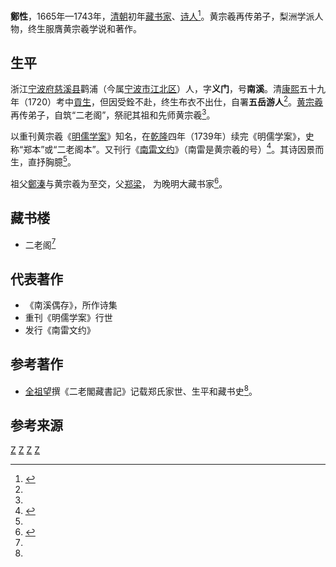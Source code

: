 '''鄭性'''，1665年—1743年，[[清朝|清朝]]初年[[藏书家|藏书家]]、[[诗人|诗人]]<ref name="cheung poetry">{{cite web |url=http://sou-yun.com/PoemIndex.aspx?dynasty=Qing&author=%E9%83%91%E6%80%A7 |title=清 郑性 |publisher=诗词索引 |accessdate=2017-03-31 |archive-date=2016-05-04 |archive-url=https://web.archive.org/web/20160504042505/http://sou-yun.com/PoemIndex.aspx?dynasty=Qing&author=%e9%83%91%e6%80%a7 |dead-url=no }}</ref>。黄宗羲再传弟子，梨洲学派人物，终生服膺黄宗羲学说和著作。

==生平==
浙江[[宁波府|宁波府]][[慈溪县|慈溪县]]鹳浦（今属[[宁波市|宁波市]][[江北区_(宁波市)|江北区]]）人，字'''义门'''，号'''南溪'''。清[[康熙|康熙]]五十九年（1720）考中[[貢生|貢生]]，但因受銓不赴，终生布衣不出仕，自署'''五岳游人'''<ref name="cheung poetry"/>。[[黄宗羲|黄宗羲]]再传弟子，自筑“二老阁”，祭祀其祖和先师黄宗羲<ref name="cheung poetry"/>。

以重刊黄宗羲《[[明儒学案|明儒学案]]》知名，在[[乾隆|乾隆]]四年（1739年）续完《明儒学案》，史称“郑本”或“二老阁本”。又刊行《[[南雷文约|南雷文约]]》（南雷是黄宗羲的号）<ref>{{cite web |url=http://www.hkshp.org/humanities/ph143-16.htm |title=二老閣本《明儒學案．羅欽順》傳文勘誤 |publisher=华东师范大学 |author=王紅春 |accessdate=2017-03-31 |archive-date=2013-08-08 |archive-url=https://web.archive.org/web/20130808012635/http://www.hkshp.org/humanities/ph143-16.htm |dead-url=no }}</ref>。其诗因景而生，直抒胸臆<ref name="cheung poetry"/>。

祖父[[鄭溱|鄭溱]]与黄宗羲为至交，父[[郑梁|郑梁]]， 为晚明大藏书家<ref name="tw library">{{cite web |url=http://terms.naer.edu.tw/detail/1683748/?index=77 |title=二老閣 |publisher=台湾國家教育研究院雙語詞彙 |author=昌彼得 |year=1995年12月 |accessdate=2017-03-31 |archive-date=2019-06-14 |archive-url=https://web.archive.org/web/20190614033458/http://terms.naer.edu.tw/detail/1683748/?index=77 |dead-url=no }}</ref>。

==藏书楼==
* 二老阁<ref name="tw library"/>

==代表著作==
* 《南溪偶存》，所作诗集
* 重刊《明儒学案》行世
* 发行《南雷文约》

==参考著作==
* [[全祖望|全祖望]]撰《二老閣藏書記》记载郑氏家世、生平和藏书史<ref name="tw library"/>。

==参考来源==
{{reflist|2}}

{{清初四明四友}}
[[Category:清朝诗人|Z]]
[[Category:慈溪人|Z]]
[[Category:江北区人|Z]]
[[Category:清朝藏书家|Z]]